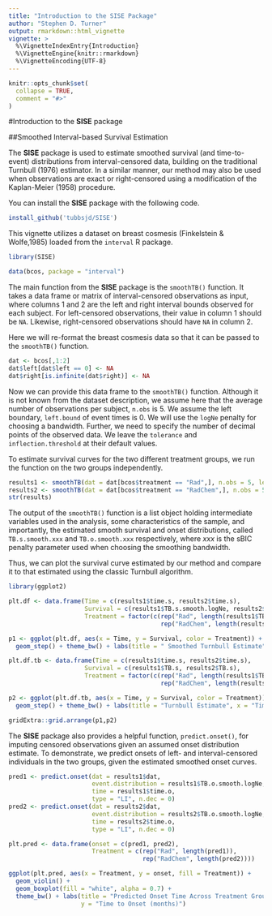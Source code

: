 ```yaml
---
title: "Introduction to the SISE Package"
author: "Stephen D. Turner"
output: rmarkdown::html_vignette
vignette: >
  %\VignetteIndexEntry{Introduction}
  %\VignetteEngine{knitr::rmarkdown}
  %\VignetteEncoding{UTF-8}
---
```


```r
knitr::opts_chunk$set(
  collapse = TRUE,
  comment = "#>"
)
```

#Introduction to the **SISE** package

##Smoothed Interval-based Survival Estimation

The **SISE** package is used to estimate smoothed survival (and time-to-event) distributions from interval-censored data, building on the traditional Turnbull (1976) estimator. In a similar manner, our method may also be used when observations are exact or right-censored using a modification of the Kaplan-Meier (1958) procedure.

You can install the **SISE** package with the following code.

```r
install_github('tubbsjd/SISE')
```

This vignette utilizes a dataset on breast cosmesis (Finkelstein & Wolfe,1985) loaded from the `interval` R package.

```r
library(SISE)

data(bcos, package = "interval")
```


The main function from the **SISE** package is the `smoothTB()` function. It takes a data frame or matrix of interval-censored observations as input, where columns 1 and 2 are the left and right interval bounds observed for each subject. For left-censored observations, their value in column 1 should be `NA`. Likewise, right-censored observations should have `NA` in column 2.

Here we will re-format the breast cosmesis data so that it can be passed to the `smoothTB()` function.

```r
dat <- bcos[,1:2]
dat$left[dat$left == 0] <- NA
dat$right[is.infinite(dat$right)] <- NA
```

Now we can provide this data frame to the `smoothTB()` function. Although it is not known from the dataset description, we assume here that the average number of observations per subject, `n.obs` is 5. We assume the left boundary, `left.bound` of event times is 0. We will use the `logNe` penalty for choosing a bandwidth. Further, we need to specify the number of decimal points of the observed data. We leave the `tolerance` and `inflection.threshold` at their default values.

To estimate survival curves for the two different treatment groups, we run the function on the two groups independently.

```r
results1 <- smoothTB(dat = dat[bcos$treatment == "Rad",], n.obs = 5, left.bound = 0, penalty=c('logNe'), n.dec = 0)
results2 <- smoothTB(dat = dat[bcos$treatment == "RadChem",], n.obs = 5, left.bound = 0, penalty=c('logNe'), n.dec = 0)
str(results)
```

The output of the `smoothTB()` function is a list object holding intermediate variables used in the analysis, some characteristics of the sample, and importantly, the estimated smooth survival and onset distributions, called `TB.s.smooth.xxx` and `TB.o.smooth.xxx` respectively, where *xxx* is the sBIC penalty parameter used when choosing the smoothing bandwidth.

Thus, we can plot the survival curve estimated by our method and compare it to that estimated using the classic Turnbull algorithm.

```r
library(ggplot2)

plt.df <- data.frame(Time = c(results1$time.s, results2$time.s),
                     Survival = c(results1$TB.s.smooth.logNe, results2$TB.s.smooth.logNe),
                     Treatment = factor(c(rep("Rad", length(results1$TB.s.smooth.logNe)),
                                          rep("RadChem", length(results2$TB.s.smooth.logNe)))))

p1 <- ggplot(plt.df, aes(x = Time, y = Survival, color = Treatment)) +
  geom_step() + theme_bw() + labs(title = " Smoothed Turnbull Estimate", x = "Time (months)")

plt.df.tb <- data.frame(Time = c(results1$time.s, results2$time.s),
                     Survival = c(results1$TB.s, results2$TB.s),
                     Treatment = factor(c(rep("Rad", length(results1$TB.s)),
                                          rep("RadChem", length(results2$TB.s)))))

p2 <- ggplot(plt.df.tb, aes(x = Time, y = Survival, color = Treatment)) +
  geom_step() + theme_bw() + labs(title = "Turnbull Estimate", x = "Time (months)")

gridExtra::grid.arrange(p1,p2)

```


The **SISE** package also provides a helpful function, `predict.onset()`, for imputing censored observations given an assumed onset distribution estimate. To demonstrate, we predict onsets of left- and interval-censored individuals in the two groups, given the estimated smoothed onset curves. 


```r
pred1 <- predict.onset(dat = results1$dat, 
                       event.distribution = results1$TB.o.smooth.logNe, 
                       time = results1$time.o, 
                       type = "LI", n.dec = 0)
pred2 <- predict.onset(dat = results2$dat, 
                       event.distribution = results2$TB.o.smooth.logNe, 
                       time = results2$time.o, 
                       type = "LI", n.dec = 0)

plt.pred <- data.frame(onset = c(pred1, pred2),
                       Treatment = c(rep("Rad", length(pred1)),
                                     rep("RadChem", length(pred2))))

ggplot(plt.pred, aes(x = Treatment, y = onset, fill = Treatment)) +
  geom_violin() +
  geom_boxplot(fill = "white", alpha = 0.7) +
  theme_bw() + labs(title = "Predicted Onset Time Across Treatment Groups",
                    y = "Time to Onset (months)")

```
